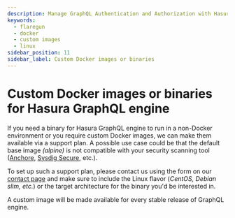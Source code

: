 ```yaml
---
description: Manage GraphQL Authentication and Authorization with Hasura
keywords:
  - flaregun
  - docker
  - custom images
  - linux
sidebar_position: 11
sidebar_label: Custom Docker images or binaries
---
```


# Custom Docker images or binaries for Hasura GraphQL engine

If you need a binary for Hasura GraphQL engine to run in a non-Docker
environment or you require custom Docker images, we can make them
available via a support plan. A possible use case could be that the
default base image _(alpine)_ is not compatible with your security
scanning tool ([Anchore](https://anchore.com/), [Sysdig Secure](https://sysdig.com/products/kubernetes-security/image-scanning/),
etc.).

To set up such a support plan, please contact us using the form on our
[contact page](https://hasura.io/contact-us/) and make sure to include
the Linux flavor (_CentOS, Debian slim, etc._) or the target
architecture for the binary you'd be interested in.

A custom image will be made available for every stable release of
GraphQL engine.
